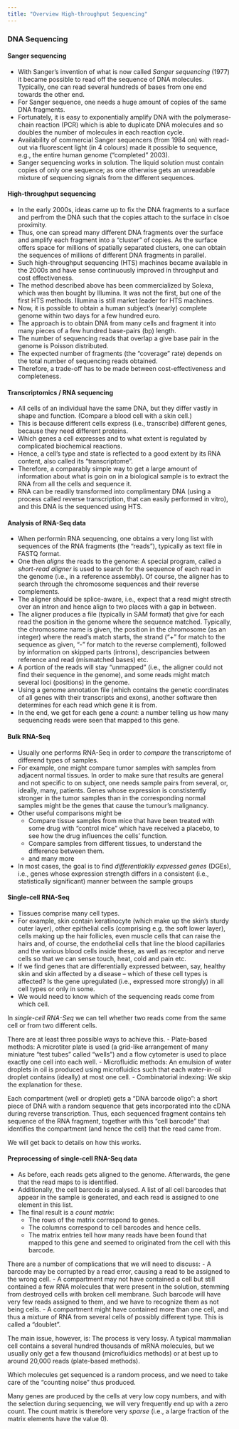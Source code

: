 ```yaml
---
title: "Overview High-throughput Sequencing"
---
```


### DNA Sequencing

#### Sanger sequencing

- With Sanger's invention of what is now called *Sanger sequencing* (1977) it became possible to read off the sequence of DNA molecules. Typically, one can read several hundreds of bases from one end towards the other end.
- For Sanger sequence, one needs a huge amount of copies of the same DNA fragments. 
- Fortunately, it is easy to exponentially amplify DNA with the polymerase-chain reaction (PCR) which is able to duplicate DNA molecules and so doubles the number of molecules in each reaction cycle.
- Availability of commercial Sanger sequencers (from 1984 on) with read-out via fluorescent light (in 4 colours) made it possible to sequence, e.g., the entire human genome ("completed" 2003).
- Sanger sequencing works in solution. The liquid solution must contain copies of only one sequence; as one otherwise gets an unreadable mixture of sequencing signals from the different sequences.

#### High-throughput sequencing

- In the early 2000s, ideas came up to fix the DNA fragments to a surface and perfrom the DNA such that the copies attach to the surface in clsoe proximity.
- Thus, one can spread many different DNA fragments over the surface and amplify each fragment into a "cluster" of copies. As the surface offers space for millions of spatially separated clusters, one can obtain the sequences of millions of different DNA fragments in parallel.
- Such high-throughput sequencing (HTS) machines became available in the 2000s and have sense continuously improved in throughput and cost effectiveness.
- The method described above has been commercialized by Solexa, which was then bought by Illumina. It was not the first, but one of the first HTS methods. Illumina is still market leader for HTS machines.
- Now, it is possible to obtain a human subject's (nearly) complete genome within two days for a few hundred euro.
- The approach is to obtain DNA from many cells and fragment it into many pieces of a few hundred base-pairs (bp) length. 
- The number of sequencing reads that overlap a give base pair in the genome is Poisson distributed.
- The expected number of fragments (the "coverage" rate) depends on the total number of sequencing reads obtained.
- Therefore, a trade-off has to be made between cost-effectiveness and completeness.

#### Transcriptomics / RNA sequencing

- All cells of an individual have the same DNA, but they differ vastly in shape and function. (Compare a blood cell with a skin cell.)
- This is because different cells express (i.e., transcribe) different genes, because they need different proteins.
- Which genes a cell expresses and to what extent is regulated by complicated biochemical reactions.
- Hence, a cell's type and state is reflected to a good extent by its RNA content, also called its "transcriptome".
- Therefore, a comparably simple way to get a large amount of information about what is goin on in a biological sample is to extract the RNA from all the cells and sequence it. 
- RNA can be readily transformed into complimentary DNA (using a process called reverse transcription, that can easily performed in vitro), and this DNA is the sequenced using HTS.

#### Analysis of RNA-Seq data

- When performin RNA sequencing, one obtains a very long list with sequences of the RNA fragments (the "reads"), typically as text file in FASTQ format.
- One then *aligns* the reads to the genome: A special program, called a *short-read aligner* is used to search for the sequence of each read in the genome (i.e., in a reference assembly). Of course, the aligner has to search through the chromosome sequences and their reverse complements.
- The aligner should be splice-aware, i.e., expect that a read might strecth over an intron and hence align to two places with a gap in between.
- The aligner produces a file (typically in SAM format) that give for each read the position in the genome where the sequence matched. Typically, the chromosome name is given, the position in the chromosome (as an integer) where the read's match starts, the strand ("+" for match to the sequence as given, "-" for match to the reverse complement), followed by information on skipped parts (introns), descripancies between reference and read (mismatched bases) etc.
- A portion of the reads will stay "unmapped" (i.e., the aligner could not find their sequence in the genome), and some reads might match several loci (positions) in the genome.
- Using a genome annotation file (which contains the genetic coordinates of all genes with their transcripts and exons), another software then determines for each read which gene it is from.
- In the end, we get for each gene a *count*: a number telling us how many sequencing reads were seen that mapped to this gene.

#### Bulk RNA-Seq

- Usually one performs RNA-Seq in order to *compare* the transcriptome of differend types of samples.
- For example, one might compare tumor samples with samples from adjacent normal tissues. In order to make sure that results are general and not specific to on subject, one needs sample pairs from several, or, ideally, many, patients. Genes whose expression is constistently stronger in the tumor samples than in the corresponding normal samples might be the genes that cause the tumour's malignancy.
- Other useful comparisons might be
    - Compare tissue samples from mice that have been treated with some drug with "control mice" which have received a placebo, to see how the drug influences the cells' function.
    - Compare samples from different tissues, to understand the difference between them.
    - and many more
- In most cases, the goal is to find *differentiaklly expressed genes* (DGEs), i.e., genes whose expression strength differs in a consistent (i.e., statistically significant) manner between the sample groups

#### Single-cell RNA-Seq

- Tissues comprise many cell types.
- For example, skin contain keratinocyte (which make up the skin's sturdy outer layer), other epithelial cells (comprising e.g. the soft lower layer), cells making up the hair follicles, even muscle cells that can raise the hairs and, of course, the endothelial cells that line the blood capillaries and the various blood cells inside these, as well as receptor and nerve cells so that we can sense touch, heat, cold and pain etc.
- If we find genes that are differentially expressed between, say, healthy skin and skin affected by a disease -- which of these cell types is affected? Is the gene upregulated (i.e., expressed more strongly) in all cell types or only in some.
- We would need to know which of the sequencing reads come from which cell.

In *single-cell RNA-Seq* we can tell whether two reads come from the same cell or from two different cells.

There are at least three possible ways to achieve this. 
- Plate-based methods: A microtiter plate is used (a grid-like arrangement of many miniature "test tubes" called "wells") and a flow cytometer is used to place exactly one cell into each well.
- Microfluidic methods: An emulsion of water droplets in oil is produced using microfluidics such that each water-in-oil droplet contains (ideally) at most one cell.
- Combinatorial indexing: We skip the explanation for these.

Each compartment (well or droplet) gets a "DNA barcode oligo": a short piece of DNA with a random sequence that gets incorporated into the cDNA during reverse transcription. Thus, each sequenced fragment contains teh sequence of the RNA fragment, together with this "cell barcode" that identifies the compartment (and hence the cell) that the read came from.

We will get back to details on how this works.

#### Preprocessing of single-cell RNA-Seq data

- As before, each reads gets aligned to the genome. Afterwards, the gene that the read maps to is identified.
- Additionally, the cell barcode is analysed. A list of all cell barcodes that appear in the sample is generated, and each read is assigned to one element in this list.
- The final result is a *count matrix*:
    - The rows of the matrix correspond to genes.
    - The columns correspond to cell barcodes and hence cells.
    - The matrix entries tell how many reads have been found that mapped to this gene and seemed to originated from the cell with this barcode.
    
There are a number of complications that we will need to discuss:
- A barcode may be corrupted by a read error, causing a read to be assigned to the wrong cell.
- A compartment may not have contained a cell but still contained a few RNA molecules that were present in the solution, stemming from destroyed cells with broken cell membrane. Such barcode will have very few reads assigned to them, and we have to recognize them as not being cells.
- A compartment might have contained more than one cell, and thus a mixture of RNA from several cells of possibly different type. This is called a "doublet".

The main issue, however, is: The process is very lossy. A typical mammalian cell contains a several hundred thousands of mRNA molecules, but we usually only get a few thousand (microfluidics methods) or at best up to around 20,000 reads (plate-based methods). 

Which molecules get sequenced is a random process, and we need to take care of the "counting noise" thus produced.

Many genes are produced by the cells at very low copy numbers, and with the selection during sequencing, we will very frequently end up with a zero count. The count matrix is therefore very *sparse* (i.e., a large fraction of the matrix elements have the value 0). 

